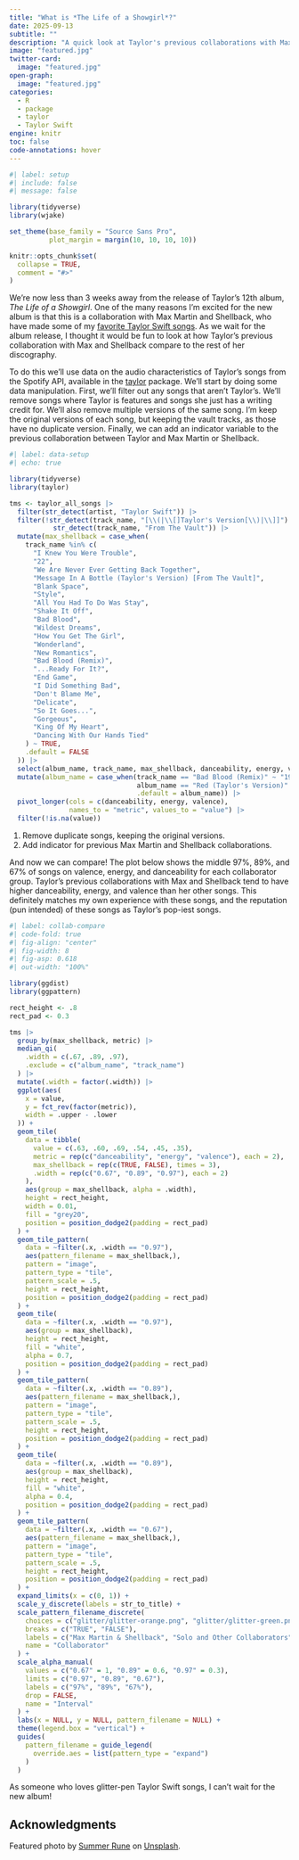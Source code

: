 ```yaml
---
title: "What is *The Life of a Showgirl*?"
date: 2025-09-13
subtitle: ""
description: "A quick look at Taylor's previous collaborations with Max Martin and Shellback."
image: "featured.jpg"
twitter-card:
  image: "featured.jpg"
open-graph:
  image: "featured.jpg"
categories:
  - R
  - package
  - taylor
  - Taylor Swift
engine: knitr
toc: false
code-annotations: hover
---
```


```r
#| label: setup
#| include: false
#| message: false

library(tidyverse)
library(wjake)

set_theme(base_family = "Source Sans Pro",
          plot_margin = margin(10, 10, 10, 10))

knitr::opts_chunk$set(
  collapse = TRUE,
  comment = "#>"
)
```

We're now less than 3 weeks away from the release of Taylor's 12th album, *The Life of a Showgirl*.
One of the many reasons I'm excited for the new album is that this is a collaboration with Max Martin and Shellback, who have made some of my [favorite Taylor Swift songs](https://open.spotify.com/playlist/65uAjFTt4N8sEJeonhNOBL?si=aVRxtS-eTLCC6FIUvgfYzQ).
As we wait for the album release, I thought it would be fun to look at how Taylor's previous collaboration with Max and Shellback compare to the rest of her discography.

To do this we'll use data on the audio characteristics of Taylor's songs from the Spotify API, available in the [taylor](https://taylor.wjakethompson.com) package.
We'll start by doing some data manipulation.
First, we'll filter out any songs that aren't Taylor's.
We'll remove songs where Taylor is features and songs she just has a writing credit for.
We'll also remove multiple versions of the same song.
I'm keep the original versions of each song, but keeping the vault tracks, as those have no duplicate version.
Finally, we can add an indicator variable to the previous collaboration between Taylor and Max Martin or Shellback.

```r
#| label: data-setup
#| echo: true

library(tidyverse)
library(taylor)

tms <- taylor_all_songs |> 
  filter(str_detect(artist, "Taylor Swift")) |> 
  filter(!str_detect(track_name, "[\\(|\\[]Taylor's Version[\\)|\\]]") | # <1>
           str_detect(track_name, "From The Vault")) |>                  # <1>
  mutate(max_shellback = case_when(                                      # <2>
    track_name %in% c(                                                   # <2>
      "I Knew You Were Trouble",                                         # <2>
      "22",                                                              # <2>
      "We Are Never Ever Getting Back Together",                         # <2>
      "Message In A Bottle (Taylor's Version) [From The Vault]",         # <2>
      "Blank Space",                                                     # <2>
      "Style",                                                           # <2>
      "All You Had To Do Was Stay",                                      # <2>
      "Shake It Off",                                                    # <2>
      "Bad Blood",                                                       # <2>
      "Wildest Dreams",                                                  # <2>
      "How You Get The Girl",                                            # <2>
      "Wonderland",                                                      # <2>
      "New Romantics",                                                   # <2>
      "Bad Blood (Remix)",                                               # <2>
      "...Ready For It?",                                                # <2>
      "End Game",                                                        # <2>
      "I Did Something Bad",                                             # <2>
      "Don't Blame Me",                                                  # <2>
      "Delicate",                                                        # <2>
      "So It Goes...",                                                   # <2>
      "Gorgeous",                                                        # <2>
      "King Of My Heart",                                                # <2>
      "Dancing With Our Hands Tied"                                      # <2>
    ) ~ TRUE,                                                            # <2>
    .default = FALSE                                                     # <2>
  )) |>                                                                  # <2>
  select(album_name, track_name, max_shellback, danceability, energy, valence) |> 
  mutate(album_name = case_when(track_name == "Bad Blood (Remix)" ~ "1989",
                                album_name == "Red (Taylor's Version)" ~ "Red",
                                .default = album_name)) |> 
  pivot_longer(cols = c(danceability, energy, valence),
               names_to = "metric", values_to = "value") |> 
  filter(!is.na(value))
```
1. Remove duplicate songs, keeping the original versions.
2. Add indicator for previous Max Martin and Shellback collaborations.

And now we can compare!
The plot below shows the middle 97%, 89%, and 67% of songs on valence, energy, and danceability for each collaborator group.
Taylor's previous collaborations with Max and Shellback tend to have higher danceability, energy, and valence than her other songs.
This definitely matches my own experience with these songs, and the reputation (pun intended) of these songs as Taylor's pop-iest songs.

```r
#| label: collab-compare
#| code-fold: true
#| fig-align: "center"
#| fig-width: 8
#| fig-asp: 0.618
#| out-width: "100%"

library(ggdist)
library(ggpattern)

rect_height <- .8
rect_pad <- 0.3

tms |> 
  group_by(max_shellback, metric) |> 
  median_qi(
    .width = c(.67, .89, .97),
    .exclude = c("album_name", "track_name")
  ) |> 
  mutate(.width = factor(.width)) |> 
  ggplot(aes(
    x = value,
    y = fct_rev(factor(metric)),
    width = .upper - .lower
  )) +
  geom_tile(
    data = tibble(
      value = c(.63, .60, .69, .54, .45, .35),
      metric = rep(c("danceability", "energy", "valence"), each = 2),
      max_shellback = rep(c(TRUE, FALSE), times = 3),
      .width = rep(c("0.67", "0.89", "0.97"), each = 2)
    ),
    aes(group = max_shellback, alpha = .width),
    height = rect_height,
    width = 0.01,
    fill = "grey20",
    position = position_dodge2(padding = rect_pad)
  ) +
  geom_tile_pattern(
    data = ~filter(.x, .width == "0.97"),
    aes(pattern_filename = max_shellback,),
    pattern = "image",
    pattern_type = "tile",
    pattern_scale = .5,
    height = rect_height,
    position = position_dodge2(padding = rect_pad)
  ) +
  geom_tile(
    data = ~filter(.x, .width == "0.97"), 
    aes(group = max_shellback),
    height = rect_height,
    fill = "white",
    alpha = 0.7,
    position = position_dodge2(padding = rect_pad)
  ) +
  geom_tile_pattern(
    data = ~filter(.x, .width == "0.89"),
    aes(pattern_filename = max_shellback,),
    pattern = "image",
    pattern_type = "tile",
    pattern_scale = .5,
    height = rect_height,
    position = position_dodge2(padding = rect_pad)
  ) +
  geom_tile(
    data = ~filter(.x, .width == "0.89"),
    aes(group = max_shellback),
    height = rect_height,
    fill = "white",
    alpha = 0.4,
    position = position_dodge2(padding = rect_pad)
  ) +
  geom_tile_pattern(
    data = ~filter(.x, .width == "0.67"),
    aes(pattern_filename = max_shellback,),
    pattern = "image",
    pattern_type = "tile",
    pattern_scale = .5,
    height = rect_height,
    position = position_dodge2(padding = rect_pad)
  ) +
  expand_limits(x = c(0, 1)) +
  scale_y_discrete(labels = str_to_title) +
  scale_pattern_filename_discrete(
    choices = c("glitter/glitter-orange.png", "glitter/glitter-green.png"),
    breaks = c("TRUE", "FALSE"),
    labels = c("Max Martin & Shellback", "Solo and Other Collaborators"),
    name = "Collaborator"
  ) +
  scale_alpha_manual(
    values = c("0.67" = 1, "0.89" = 0.6, "0.97" = 0.3),
    limits = c("0.97", "0.89", "0.67"),
    labels = c("97%", "89%", "67%"),
    drop = FALSE,
    name = "Interval"
  ) +
  labs(x = NULL, y = NULL, pattern_filename = NULL) +
  theme(legend.box = "vertical") +
  guides(
    pattern_filename = guide_legend(
      override.aes = list(pattern_type = "expand")
    )
  )
```

As someone who loves glitter-pen Taylor Swift songs, I can't wait for the new album!

## Acknowledgments {.appendix}

Featured photo by <a href="https://unsplash.com/@dagmara_rune?utm_content=creditCopyText&utm_medium=referral&utm_source=unsplash">Summer Rune</a> on <a href="https://unsplash.com/photos/a-close-up-of-a-group-of-different-colored-nail-polishes-h8oHBwv34yI?utm_content=creditCopyText&utm_medium=referral&utm_source=unsplash">Unsplash</a>.
      
